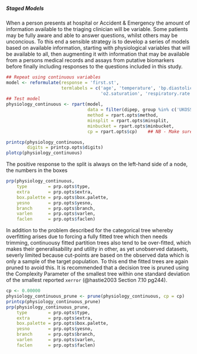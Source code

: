 ##### Staged Models

When a person presents at hospital or Accident & Emergency the amount of information available to the triaging clinician will be variable.  Some patients may be fully aware and able to answer questions, whilst others may be unconcious.  To this end a sensible strategy is to develop a series of models based on available information, starting with physiological variables that will be available to all, then augmenting it with information that may be available from a persons medical records and assays from putative biomarkers before finally including responses to the questions included in this study.

```r
## Repeat using continuous variables
model <- reformulate(response = 'first.st',
                     termlabels = c('age', 'temperature', 'bp.diastolic', 'bp.systolic',
                                    'o2.saturation', 'respiratory.rate', 'bmi', 'num.fetus'))
## Test model
physiology_continuous <- rpart(model,
                               data = filter(dipep, group %in% c('UKOSS', 'Suspected PE')),
                               method = rpart.opts$method,
                               minsplit = rpart.opts$minsplit,
                               minbucket = rpart.opts$minbucket,
                               cp = rpart.opts$cp)    ## NB - Make sure 'pe' is a factor!

```

```r
printcp(physiology_continuous,
        digits = printcp.opts$digits)
plotcp(physiology_continuous)

```
The positive response to the split is always on the left-hand side of a node, the numbers in the boxes

```r
prp(physiology_continuous,
    type        = prp.opts$type,
    extra       = prp.opts$extra,
    box.palette = prp.opts$box.palette,
    yesno       = prp.opts$yesno,
    branch      = prp.opts$branch,
    varlen      = prp.opts$varlen,
    faclen      = prp.opts$faclen)

```



In addition to the problem described for the categorical tree whereby overfitting arises due to forcing a fully fitted tree which then needs trimming, continuousy fitted partition trees also tend to be over-fitted, which makes their generalisability and utility in other, as yet unobserved datasets, severly limited because cut-points are based on the observed data which is only a sample of the target population.  To this end the fitted trees are again pruned to avoid this.  It is recommended that a decision tree is pruned using the Complexity Parameter of the smallest tree within one standard deviation of the smallest reported `xerror` (@hastie2003 Section 7.10 pg244).

```r
cp <- 0.00000
physiology_continuous_prune <- prune(physiology_continuous, cp = cp)
printcp(physiology_continuous_prune)
prp(physiology_continuous_prune,
    type        = prp.opts$type,
    extra       = prp.opts$extra,
    box.palette = prp.opts$box.palette,
    yesno       = prp.opts$yesno,
    branch      = prp.opts$branch,
    varlen      = prp.opts$varlen,
    faclen      = prp.opts$faclen)

```
